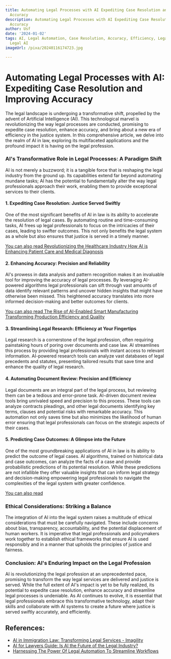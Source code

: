 ```yaml
---
title: Automating Legal Processes with AI Expediting Case Resolution and Improving
  Accuracy
description: Automating Legal Processes with AI Expediting Case Resolution and Improving
  Accuracy
author: Usf
date: '2024-01-02'
tags: AI, Legal Automation, Case Resolution, Accuracy, Efficiency, Legal Technology,
  Legal AI
imageUrl: /pixa/20240116174723.jpg

---
```

# Automating Legal Processes with AI: Expediting Case Resolution and Improving Accuracy

The legal landscape is undergoing a  transformative shift, propelled by the  advent of Artificial Intelligence (AI). This technological marvel is revolutionizing  the way legal processes are conducted,  promising to expedite case resolution, enhance accuracy, and bring about a new era of efficiency in  the justice system. In  this comprehensive article, we delve into  the realm of AI in  law, exploring its multifaceted applications and the profound impact it is having on the legal profession.

### AI's Transformative  Role in Legal Processes: A Paradigm Shift

AI is not merely a  buzzword; it is a tangible force that is  reshaping the legal industry from the ground up. Its capabilities extend far beyond automating mundane tasks; AI has the potential to fundamentally alter the way  legal professionals  approach their work, enabling  them to provide exceptional services to their clients.

#### 1. Expediting Case Resolution: Justice Served Swiftly

One of the most significant benefits of AI in law is its ability to accelerate the  resolution of legal cases. By automating  routine  and  time-consuming tasks, AI frees up legal professionals  to focus on the intricacies of  their cases, leading to swifter outcomes.  This not  only benefits the legal system as a whole but also ensures  that justice is  served in a timely manner.

[You can  also read Revolutionizing the Healthcare Industry How AI is Enhancing Patient Care and Medical Diagnosis](Revolutionizing%20the%20Healthcare%20Industry%20How%20AI%20is%20Enhancing%20Patient%20Care%20and%20Medical%20Diagnosis)


#### 2. Enhancing Accuracy: Precision and Reliability

AI's prowess in data analysis and  pattern recognition makes it an invaluable tool for improving the accuracy of legal processes. By leveraging AI-powered algorithms legal professionals can sift through vast amounts of data identify relevant patterns and  uncover  hidden insights that might have otherwise been missed. This heightened accuracy translates  into more informed  decision-making  and better outcomes  for clients.

[You  can  also read The Rise of AI-Enabled Smart  Manufacturing Transforming Production Efficiency and Quality](The%20Rise%20of%20AI-Enabled%20Smart%20Manufacturing%20Transforming%20Production%20Efficiency%20and%20Quality)


#### 3. Streamlining  Legal Research: Efficiency at Your Fingertips

Legal research is a cornerstone of the legal profession, often requiring painstaking hours of  poring over documents and case law. AI streamlines this  process  by providing legal professionals with instant access  to relevant  information. AI-powered research tools can analyze vast databases of legal precedents and statutes, presenting tailored results that save time and enhance the  quality of legal research.

#### 4. Automating  Document Review: Precision and  Efficiency

Legal documents are an integral part of the legal process,  but reviewing them can be a tedious and error-prone task. AI-driven document review tools bring unrivaled  speed and precision to this process. These tools can analyze contracts pleadings, and other legal documents identifying key terms, clauses and potential risks with remarkable accuracy. This automation not only saves time but also minimizes the likelihood of human error ensuring that legal professionals can  focus on the strategic aspects  of their  cases.

#### 5. Predicting Case Outcomes: A Glimpse into  the Future

One of the most groundbreaking applications of AI in law  is its ability to predict the outcome  of legal cases. AI algorithms, trained on historical data and case outcomes, can  analyze the facts of a case and provide probabilistic predictions of its  potential resolution. While these predictions are not infallible they offer valuable insights  that can inform legal strategy and decision-making empowering legal professionals to navigate the complexities of the legal system with greater confidence.

[You can also read ]()


###  Ethical Considerations: Striking  a Balance

The integration  of AI  into the legal system raises a multitude of  ethical considerations that must be carefully navigated.  These include concerns about bias, transparency, accountability, and the potential displacement of human workers. It is imperative that legal professionals and policymakers work together to establish ethical frameworks that  ensure AI is used  responsibly  and in a manner that upholds the principles of justice and fairness.

###  Conclusion:  AI's Enduring Impact  on the  Legal Profession

AI is revolutionizing the legal profession at an unprecedented pace, promising to transform the way legal services are delivered  and justice is served. While the full extent of AI's impact is yet to be fully realized, its potential to expedite case resolution, enhance accuracy and streamline legal processes is undeniable.  As AI continues to evolve, it is essential that legal professionals embrace this transformative technology, adapt their skills and collaborate with AI systems to create a future where justice is served swiftly accurately, and efficiently.

## References:
- [AI in Immigration Law: Transforming Legal Services - Imagility](https://imagility.co/blog/ai-in-immigration-law-transforming-legal-services/)
- [AI for Lawyers Guide: Is AI the Future of the Legal Industry?](https://growlawfirm.com/blog/ai-for-lawyers-guide)
- [Harnessing The Power Of Legal Automation To Streamline Workflows](https://computronixusa.com/harnessing-the-power-of-legal-automation-to-streamline-workflows/)
